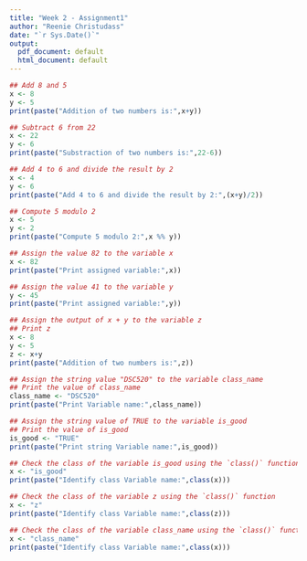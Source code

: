 ```yaml
---
title: "Week 2 - Assignment1"
author: "Reenie Christudass"
date: "`r Sys.Date()`"
output:
  pdf_document: default
  html_document: default
---
```


```r
## Add 8 and 5
x <- 8
y <- 5
print(paste("Addition of two numbers is:",x+y))
```

```r
## Subtract 6 from 22
x <- 22
y <- 6
print(paste("Substraction of two numbers is:",22-6))
```

```r
## Add 4 to 6 and divide the result by 2
x <- 4
y <- 6
print(paste("Add 4 to 6 and divide the result by 2:",(x+y)/2))
```

```r
## Compute 5 modulo 2
x <- 5
y <- 2
print(paste("Compute 5 modulo 2:",x %% y))
```


```r
## Assign the value 82 to the variable x
x <- 82
print(paste("Print assigned variable:",x))
```


```r
## Assign the value 41 to the variable y
y <- 45
print(paste("Print assigned variable:",y))
```

```r
## Assign the output of x + y to the variable z
## Print z
x <- 8
y <- 5
z <- x+y
print(paste("Addition of two numbers is:",z))
```

```r
## Assign the string value "DSC520" to the variable class_name
## Print the value of class_name
class_name <- "DSC520"
print(paste("Print Variable name:",class_name))
```

```r
## Assign the string value of TRUE to the variable is_good
## Print the value of is_good
is_good <- "TRUE"
print(paste("Print string Variable name:",is_good))
```


```r
## Check the class of the variable is_good using the `class()` function
x <- "is_good"
print(paste("Identify class Variable name:",class(x)))
```


```r
## Check the class of the variable z using the `class()` function
x <- "z"
print(paste("Identify class Variable name:",class(z)))
```


```r
## Check the class of the variable class_name using the `class()` function
x <- "class_name"
print(paste("Identify class Variable name:",class(x)))
```